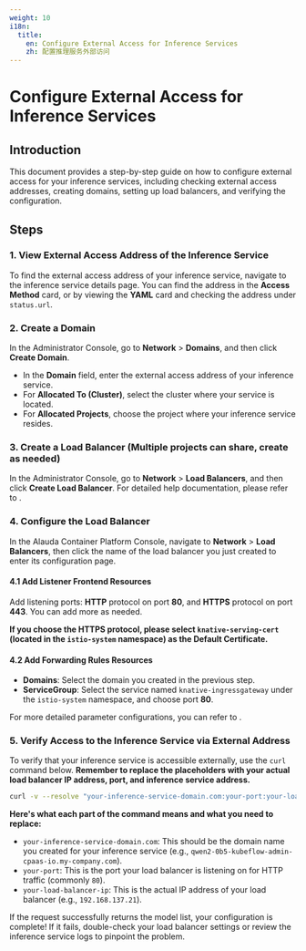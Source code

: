 ```yaml
---
weight: 10
i18n:
  title:
    en: Configure External Access for Inference Services
    zh: 配置推理服务外部访问
---
```


# Configure External Access for Inference Services

## Introduction

This document provides a step-by-step guide on how to configure external access for your inference services, including checking external access addresses, creating domains, setting up load balancers, and verifying the configuration.

## Steps

<Steps>

### 1. View External Access Address of the Inference Service

To find the external access address of your inference service, navigate to the inference service details page. You can find the address in the **Access Method** card, or by viewing the **YAML** card and checking the address under `status.url`.

### 2. Create a Domain

In the Administrator Console, go to **Network** > **Domains**, and then click **Create Domain**.
* In the **Domain** field, enter the external access address of your inference service.
* For **Allocated To (Cluster)**, select the cluster where your service is located.
* For **Allocated Projects**, choose the project where your inference service resides.

### 3. Create a Load Balancer (Multiple projects can share, create as needed)

In the Administrator Console, go to **Network** > **Load Balancers**, and then click **Create Load Balancer**. For detailed help documentation, please refer to <ExternalSiteLink name="acp" href="/configure/networking/how_to/create_loadbalancer.mdx" children="Configure Load Balancer" />.

### 4. Configure the Load Balancer

In the Alauda Container Platform Console, navigate to **Network** > **Load Balancers**, then click the name of the load balancer you just created to enter its configuration page.

#### 4.1 Add Listener Frontend Resources

Add listening ports: **HTTP** protocol on port **80**, and **HTTPS** protocol on port **443**. You can add more as needed.

**If you choose the HTTPS protocol, please select `knative-serving-cert` (located in the `istio-system` namespace) as the Default Certificate.**

#### 4.2 Add Forwarding Rules Resources

* **Domains**: Select the domain you created in the previous step.
* **ServiceGroup**: Select the service named `knative-ingressgateway` under the `istio-system` namespace, and choose port **80**.
 
For more detailed parameter configurations, you can refer to <ExternalSiteLink name="acp" href="/configure/networking/how_to/create_loadbalancer.mdx" children="Configure Load Balancer" />.

### 5. Verify Access to the Inference Service via External Address

To verify that your inference service is accessible externally, use the `curl` command below. **Remember to replace the placeholders with your actual load balancer IP address, port, and inference service address.**


```bash
curl -v --resolve "your-inference-service-domain.com:your-port:your-load-balancer-ip" http://your-inference-service-domain.com/v1/models
```
**Here's what each part of the command means and what you need to replace:**

* `your-inference-service-domain.com`: This should be the domain name you created for your inference service (e.g., `qwen2-0b5-kubeflow-admin-cpaas-io.my-company.com`).
* `your-port`: This is the port your load balancer is listening on for HTTP traffic (commonly `80`).
* `your-load-balancer-ip`: This is the actual IP address of your load balancer (e.g., `192.168.137.21`).

If the request successfully returns the model list, your configuration is complete! If it fails, double-check your load balancer settings or review the inference service logs to pinpoint the problem.
</Steps>